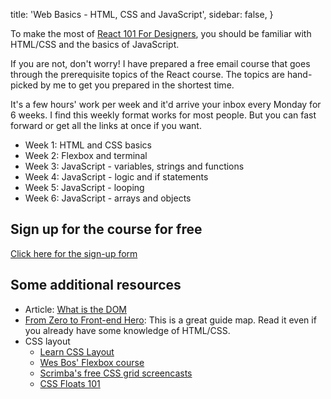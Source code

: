   title: 'Web Basics - HTML, CSS and JavaScript',
  sidebar: false,
}

To make the most of [React 101 For Designers](/courses/react-101), you should be familiar with HTML/CSS and the basics of JavaScript.

If you are not, don't worry! I have prepared a free email course that goes through the prerequisite topics of the React course. The topics are hand-picked by me to get you prepared in the shortest time.

It's a few hours' work per week and it'd arrive your inbox every Monday for 6 weeks. I find this weekly format works for most people. But you can fast forward or get all the links at once if you want.

- Week 1: HTML and CSS basics
- Week 2: Flexbox and terminal
- Week 3: JavaScript - variables, strings and functions
- Week 4: JavaScript - logic and if statements
- Week 5: JavaScript - looping
- Week 6: JavaScript - arrays and objects

## Sign up for the course for free

[Click here for the sign-up form](https://app.convertkit.com/landing_pages/388566?v=7)

## Some additional resources

- Article: [What is the DOM](https://css-tricks.com/dom/)
- [From Zero to Front-end Hero](https://medium.freecodecamp.org/from-zero-to-front-end-hero-part-1-7d4f7f0bff02): This is a great guide map. Read it even if you already have some knowledge of HTML/CSS.
- CSS layout
  - [Learn CSS Layout](http://learnlayout.com/)
  - [Wes Bos' Flexbox course](https://flexbox.io/)
  - [Scrimba's free CSS grid screencasts](https://scrimba.com/g/gR8PTE)
  - [CSS Floats 101](https://alistapart.com/article/css-floats-101)
